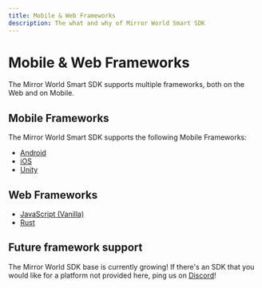 ```yaml
---
title: Mobile & Web Frameworks
description: The what and why of Mirror World Smart SDK
---
```


# Mobile & Web Frameworks

The Mirror World Smart SDK supports multiple frameworks, both on the Web and on Mobile.

## Mobile Frameworks
The Mirror World Smart SDK supports the following Mobile Frameworks:
- [Android](integration/android)
- [iOS](integration/ios)
- [Unity](integrations/unity)

## Web Frameworks
- [JavaScript (Vanilla)](integration/js)
- [Rust](integration/rust)

## Future framework support
The Mirror World SDK base is currently growing! If there's an SDK that you would like for a platform not provided here,
ping us on [Discord](https://mirrorworld.fun/discord)!